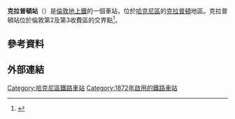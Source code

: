 {{Infobox London station
| name          = 克拉普頓<br />Clapton
| symbol        = overground
| manager       = [[倫敦地上鐵|倫敦地上鐵]]
| locale        = [[上克拉普頓|克拉普頓]]
| borough       = [[哈克尼區|哈克尼區]]
| platforms     = 2
| fare_zone     = 2
| fare_zone_1   = 3
| railcode      = CPT
| image_name    = Clapton Station - geograph.org.uk - 138336.jpg
| latitude      = 51.5617
| longitude     = -0.0571
<!--
| railexits0405 = {{increase}} 0.355
| railexits0506 = {{decrease}} 0.329
| railexits0607 = {{increase}} 0.460
| railexits0708 = {{increase}} 0.542-->
| railexits0809 = {{increase}} 0.633
| railexits0910 = {{increase}} 0.664
| railexits1011 = {{increase}} 0.999
| railexits1112 = {{increase}} 1.161
| railexits1213 = {{increase}} 1.382
| railexits1314 = {{increase}} 1.569
| dft_category  = D
}}
'''克拉普頓站'''（{{lang-en|Clapton railway station}}）是[[倫敦地上鐵|倫敦地上鐵]]的一個車站，位於[[哈克尼區|哈克尼區]]的[[克拉普頓|克拉普頓]]地區。克拉普頓站位於倫敦第2及第3收費區的交界點<ref>{{cite web|title=Clapton Station Details|url=http://www.nationalrail.co.uk/stations/cpt/details.html|accessdate=24 July 2011|archive-date=2019-04-22|archive-url=https://web.archive.org/web/20190422004945/http://www.nationalrail.co.uk/stations/cpt/details.html|dead-url=no}}</ref>。

==參考資料==
{{reflist}}

==外部連結==
{{Commons category|Clapton railway station}}

{{倫敦地上鐵李河谷線}}

{{DEFAULTSORT:Clapton}}
[[Category:哈克尼區鐵路車站|Category:哈克尼區鐵路車站]]
[[Category:1872年啟用的鐵路車站|Category:1872年啟用的鐵路車站]]